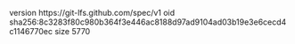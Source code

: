 version https://git-lfs.github.com/spec/v1
oid sha256:8c3283f80c980b364f3e446ac8188d97ad9104ad03b19e3e6cecd4c1146770ec
size 5770

